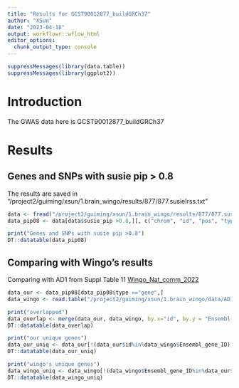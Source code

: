 ```yaml
---
title: "Results for GCST90012877_buildGRCh37"
author: "XSun"
date: "2023-04-18"
output: workflowr::wflow_html
editor_options:
  chunk_output_type: console
---
```


```r
suppressMessages(library(data.table))
suppressMessages(library(ggplot2))
```

# Introduction

The GWAS data here is GCST90012877_buildGRCh37

# Results

## Genes and SNPs with susie pip > 0.8

The results are saved in "/project2/guiming/xsun/1.brain_wingo/results/877/877.susieIrss.txt"

```r

data <- fread("/project2/guiming/xsun/1.brain_wingo/results/877/877.susieIrss.txt")
data_pip08 <- data[data$susie_pip >0.8,][, c("chrom", "id", "pos", "type", "susie_pip")]

print("Genes and SNPs with susie pip >0.8")
DT::datatable(data_pip08)
```

## Comparing with Wingo's results 

Comparing with AD1 from Suppl Table 11 [Wingo_Nat_comm_2022](https://www.nature.com/articles/s41467-022-31873-5s)

```r

data_our <- data_pip08[data_pip08$type =="gene",]
data_wingo <- read.table("/project2/guiming/xsun/1.brain_wingo/data/AD1_wingo.txt",header = T)

print("overlapped")
data_overlap <- merge(data_our, data_wingo, by.x="id", by.y = "Ensembl_gene_ID")
DT::datatable(data_overlap)

print("our unique genes")
data_our_uniq <- data_our[!(data_our$id%in%data_wingo$Ensembl_gene_ID),]
DT::datatable(data_our_uniq)

print("wingo's unique genes")
data_wingo_uniq <- data_wingo[!(data_wingo$Ensembl_gene_ID%in%data_our$id),]
DT::datatable(data_wingo_uniq)
```